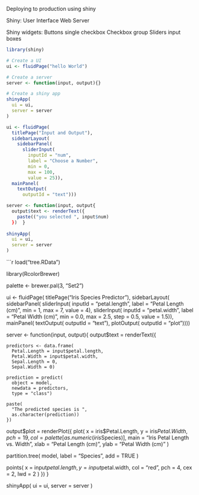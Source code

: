 
Deploying to production using shiny

Shiny:
  User Interface
Web Server

Shiny widgets:
  Buttons
single checkbox
Checkbox group
Sliders
input boxes
```r
library(shiny)

# Create a UI
ui <- fluidPage("hello World")

# Create a server
server <- function(input, output){}

# Create a shiny app
shinyApp(
  ui = ui, 
  server = server
)
```

```r

ui <- fluidPage(
  titlePage("Input and Output"),
  sidebarLayout(
    sidebarPanel(
      sliderInput(
        inputId = "num",
        label = "Choose a Number",
        min = 0, 
        max = 100,
        value = 25)),
  mainPanel(
    textOutput(
      outputId = "text")))

server <- function(input, output{
  output$text <- renderText({
    paste(("you selected ", input$num)
  })  }
  
shinyApp(
  ui = ui,
  server = server
)
```

```r
load("tree.RData")

library(RcolorBrewer)

palette <- brewer.pal(3, "Set2")

ui <- fluidPage(
  titlePage("Iris Species Predictor"),
  sidebarLayout(
    sidebarPanel(
      sliderInput(
        inputId = "petal.length",
        label = "Petal Length (cm)",
        min = 1, 
        max = 7,
        value = 4),
      sliderInput(
        inputId = "petal.width",
        label = "Petal Width (cm)",
        min = 0.0, 
        max = 2.5,
        step = 0.5,
        value = 1.5)),
    mainPanel(
      textOutput(
        outputId = "text"),
      plotOutput(
        outputId = "plot"))))

server <- function(input, output){
  output$text = renderText({
    
    predictors <- data.frame(
      Petal.Length = input$petal.length,
      Petal.Width = input$petal.width,
      Sepal.Length = 0,
      Sepal.Width = 0)
    
    prediction = predict(
      object = model,
      newdata = predictors,
      type = "class")
    
    paste(
      "The predicted species is ", 
      as.character(prediction))
    })
output$plot = renderPlot({
  plot(
    x = iris$Petal.Length,
    y = iris$Petal.Width,
    pch = 19, 
    col = palette[as.numeric(iris$Species)],
    main = "Iris Petal Length vs. Width", 
    xlab = "Petal Length (cm)",
    ylab = "Petal Width (cm)"
  )
  
  partition.tree(
    model,
    label = "Species",
    add = TRUE  )
  
  points(
    x = input$petal.length,
    y = input$petal.width,
    col = "red",
    pch = 4,
    cex = 2,
    lwd = 2
  )
})
}

shinyApp(
  ui = ui,
  server = server
)

